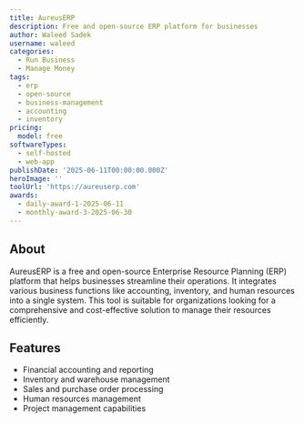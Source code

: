 ```yaml
---
title: AureusERP
description: Free and open-source ERP platform for businesses
author: Waleed Sadek
username: waleed
categories:
  - Run Business
  - Manage Money
tags:
  - erp
  - open-source
  - business-management
  - accounting
  - inventory
pricing:
  model: free
softwareTypes:
  - self-hosted
  - web-app
publishDate: '2025-06-11T00:00:00.000Z'
heroImage: ''
toolUrl: 'https://aureuserp.com'
awards:
  - daily-award-1-2025-06-11
  - monthly-award-3-2025-06-30
---
```

## About
AureusERP is a free and open-source Enterprise Resource Planning (ERP) platform that helps businesses streamline their operations. It integrates various business functions like accounting, inventory, and human resources into a single system. This tool is suitable for organizations looking for a comprehensive and cost-effective solution to manage their resources efficiently.

## Features
- Financial accounting and reporting
- Inventory and warehouse management
- Sales and purchase order processing
- Human resources management
- Project management capabilities
